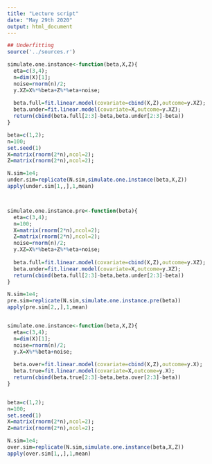 ```yaml
---
title: "Lecture script"
date: "May 29th 2020"
output: html_document
---
```


```r
## Underfitting 
source('../sources.r')

simulate.one.instance<-function(beta,X,Z){
  eta=c(3,4);
  n=dim(X)[1];
  noise=rnorm(n)/2;
  y.XZ=X%*%beta+Z%*%eta+noise;
  
  beta.full=fit.linear.model(covariate=cbind(X,Z),outcome=y.XZ);
  beta.under=fit.linear.model(covariate=X,outcome=y.XZ);
  return(cbind(beta.full[2:3]-beta,beta.under[2:3]-beta))
}

beta=c(1,2);
n=100;
set.seed(1)
X=matrix(rnorm(2*n),ncol=2);
Z=matrix(rnorm(2*n),ncol=2);

N.sim=1e4;
under.sim=replicate(N.sim,simulate.one.instance(beta,X,Z))
apply(under.sim[1,,],1,mean)



simulate.one.instance.pre<-function(beta){
  eta=c(3,4);
  n=100;
  X=matrix(rnorm(2*n),ncol=2);
  Z=matrix(rnorm(2*n),ncol=2);
  noise=rnorm(n)/2;
  y.XZ=X%*%beta+Z%*%eta+noise;
  
  beta.full=fit.linear.model(covariate=cbind(X,Z),outcome=y.XZ);
  beta.under=fit.linear.model(covariate=X,outcome=y.XZ);
  return(cbind(beta.full[2:3]-beta,beta.under[2:3]-beta))
}

N.sim=1e4;
pre.sim=replicate(N.sim,simulate.one.instance.pre(beta))
apply(pre.sim[2,,],1,mean)



```

```r
simulate.one.instance<-function(beta,X,Z){
  eta=c(3,4);
  n=dim(X)[1];
  noise=rnorm(n)/2;
  y.X=X%*%beta+noise;
  
  beta.over=fit.linear.model(covariate=cbind(X,Z),outcome=y.X);
  beta.true=fit.linear.model(covariate=X,outcome=y.X);
  return(cbind(beta.true[2:3]-beta,beta.over[2:3]-beta))
}


beta=c(1,2);
n=100;
set.seed(1)
X=matrix(rnorm(2*n),ncol=2);
Z=matrix(rnorm(2*n),ncol=2);

N.sim=1e4;
over.sim=replicate(N.sim,simulate.one.instance(beta,X,Z))
apply(over.sim[1,,],1,mean)



```
